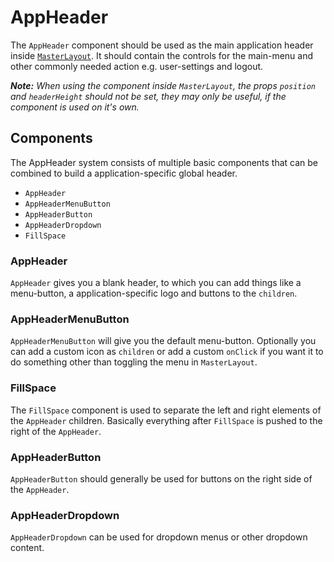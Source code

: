 

<Meta of={AppHeaderStories} />

# AppHeader

The `AppHeader` component should be used as the main application header inside [`MasterLayout`](?path=/docs/docs-components-master--docs).
It should contain the controls for the main-menu and other commonly needed action e.g. user-settings and logout.

_**Note:** When using the component inside `MasterLayout`, the props `position` and `headerHeight` should not be set, they may only be useful, if the component is used on it's own._

<Canvas of={AppHeaderStories.Basic} />

## Components

The AppHeader system consists of multiple basic components that can be combined to build a application-specific global header.

-   `AppHeader`
-   `AppHeaderMenuButton`
-   `AppHeaderButton`
-   `AppHeaderDropdown`
-   `FillSpace`

### AppHeader

`AppHeader` gives you a blank header, to which you can add things like a menu-button, a application-specific logo and buttons to the `children`.

<Canvas of={AppHeaderStories.Empty} />

### AppHeaderMenuButton

`AppHeaderMenuButton` will give you the default menu-button.
Optionally you can add a custom icon as `children` or add a custom `onClick` if you want it to do something other than toggling the menu in `MasterLayout`.

<Canvas of={AppHeaderStories.MenuButton} />

### FillSpace

The `FillSpace` component is used to separate the left and right elements of the `AppHeader` children.
Basically everything after `FillSpace` is pushed to the right of the `AppHeader`.

<Canvas of={AppHeaderStories.FillSpaceStory} />

### AppHeaderButton

`AppHeaderButton` should generally be used for buttons on the right side of the `AppHeader`.

<Canvas of={AppHeaderStories.ButtonText} />

<Canvas of={AppHeaderStories.ButtonTextAndIcon} />

<Canvas of={AppHeaderStories.ButtonIcon} />

<Canvas of={AppHeaderStories.CustomButton} />

### AppHeaderDropdown

`AppHeaderDropdown` can be used for dropdown menus or other dropdown content.

<Canvas of={AppHeaderStories.Dropdown} />
